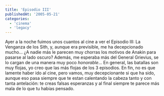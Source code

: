 ```yaml
---
title: 'Episodio III'
publishedAt: '2005-05-21'
categories:
  - 'cinema'
  - 'legacy'
---
```


Ayer a la noche fuimos unos cuantos al cine a ver el Episodio III: La Venganza de los Sith, y, aunque era previsible, me ha decepcionado mucho... ¿A nadie más le parecen muy chorras los motivos de Anakin para pasarse al lado oscuro? Además, me esperaba más del General Grievius, se lo cargan de una manera muy poco _honorable_... En general, las batallas son muy flojas, yo creo que las más flojas de los 3 episodios. En fin, no es que lamente haber ido al cine, pero vamos, muy decepcionante si que ha sido, aunque eso pasa siempre que te estan calentando la cabeza tanto y con tanta antelación: te creas falsas esperanzas y al final siempre te parece más mala de lo que tu habias pensado.

